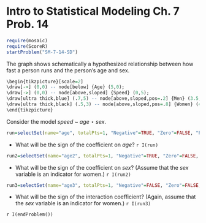 Intro to Statistical Modeling Ch. 7 Prob. 14
========================================================
```r
require(mosaic)
require(ScoreR)
startProblem("SM-7-14-SD")
```

The graph shows schematically a hypothesized relationship between how fast a person runs and the person's age and sex.

```r
\begin{tikzpicture}[scale=2]
\draw[->] (0,0) -- node[below] {Age} (5,0);
\draw[->] (0,0) -- node[above,sloped] {Speed} (0,5);
\draw[ultra thick,blue] (.7,5) -- node[above,sloped,pos=.2] {Men} (3.5,.5);
\draw[ultra thick,black] (.5,3) -- node[above,sloped,pos=.8] {Women} (4.5,2);
\end{tikzpicture}
```


Consider the model *speed* ~ *age* $\star$ *sex*. 

```r
run=selectSet(name="age", totalPts=1, "Negative"=TRUE, "Zero"=FALSE, "Positive"=FALSE, "No way to tell, even roughly, from the information given"=FALSE)
```
* What will be the sign of the coefficient on *age*? `r I(run)`

```r
run2=selectSet(name="age2", totalPts=1, "Negative"=TRUE, "Zero"=FALSE, "Positive"=FALSE)
```
* What will be the sign of the coefficient on *sex*?  (Assume that the *sex* variable is an indicator for women.) `r I(run2)`

```r
run3=selectSet(name="age3", totalPts=1, "Negative"=FALSE, "Zero"=FALSE, "Positive"=TRUE, "There is no interaction coefficient"=FALSE, "No way to tell, even roughly, from the information given"=FALSE)
```
* What will be the sign of the interaction coefficient? (Again, assume that the *sex* variable is an indicator for women.) `r I(run3)`


`r I(endProblem())`